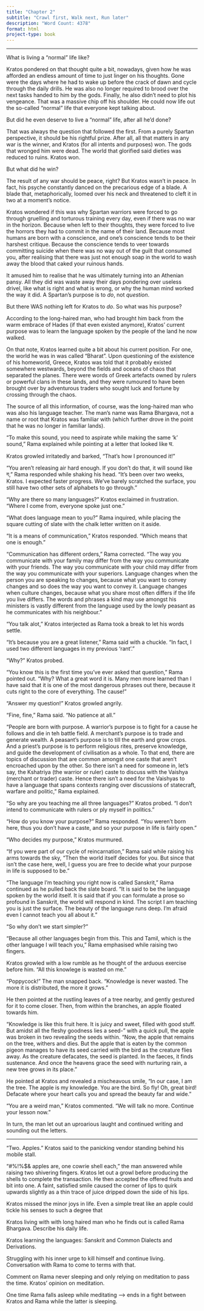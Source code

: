 ```yaml
---
title: "Chapter 2"
subtitle: "Crawl first, Walk next, Run later"
description: "Word Count: 4378"
format: html
project-type: book
---
```


____

What is living a "normal" life like?

Kratos pondered on that thought quite a bit, nowadays, given how he was afforded an endless amount of time to just linger on his thoughts. Gone were the days where he had to wake up before the crack of dawn and cycle through the daily drills. He was also no longer required to brood over the next tasks handed to him by the gods. Finally, he also didn't need to plot his vengeance. That was a massive chip off his shoulder. He could now life out the so-called "normal" life that everyone kept talking about.

But did he even deserve to live a "normal" life, after all he'd done?

That was always the question that followed the first. From a purely Spartan perspective, it should be his rightful prize. After all, all that matters in any war is the winner, and Kratos (for all intents and purposes) won. The gods that wronged him were dead. The world that glorified said dieties was reduced to ruins. Kratos won.

But what did he win?

The result of any war should be peace, right? But Kratos wasn't in peace. In fact, his psyche constantly danced on the precarious edge of a blade. A blade that, metaphorically, loomed over his neck and threatened to cleft it in two at a moment's notice.

Kratos wondered if this was why Spartan warriors were forced to go through gruelling and torturous training every day, even if there was no war in the horizon. Because when left to their thoughts, they were forced to live the horrors they had to commit in the name of their land. Because most humans are born with a conscience, and one's conscience tends to be their harshest critique. Because the conscience tends to veer towards committing suicide when there was no way out of the guilt that consumed you, after realising that there was just not enough soap in the world to wash away the blood that caked your ruinous hands.

It amused him to realise that he was ultimately turning into an Athenian pansy. All they did was waste away their days pondering over useless drivel, like what is right and what is wrong, or why the human mind worked the way it did. A Spartan's purpose is to *do*, not *question*.

But there WAS nothing left for Kratos to *do*. So what was his purpose?

According to the long-haired man, who had brought him back from the warm embrace of Hades (if that even existed anymore), Kratos' current purpose was to learn the language spoken by the people of the land he now walked.

On that note, Kratos learned quite a bit about his current position. For one, the world he was in was called "Bharat". Upon questioning of the existence of his homeworld, Greece, Kratos was told that it probably existed somewhere westwards, beyond the fields and oceans of chaos that separated the planes. There were words of Greek artefacts owned by rulers or powerful clans in these lands, and they were rumoured to have been brought over by adventurous traders who sought luck and fortune by crossing through the chaos.

The source of all this information, of course, was the long-haired man who was also his language teacher. The man's name was Rama Bhargava, not a name or root that Kratos was familiar with (which further drove in the point that he was no longer in familiar lands).

"To make this sound, you need to aspirate while making the same 'k' sound," Rama explained while pointing at a letter that looked like घ.

Kratos growled irritatedly and barked, "That's how I pronounced it!"

"You aren't releasing air hard enough. If you don't do that, it will sound like ग," Rama responded while shaking his head. "It's been over two weeks, Kratos. I expected faster progress. We've barely scratched the surface, you still have two other sets of alphabets to go through."

"Why are there so many languages?" Kratos exclaimed in frustration. "Where I come from, everyone spoke just one."

"What does language mean to you?" Rama inquired, while placing the square cutting of slate with the chalk letter written on it aside.

"It is a means of communication," Kratos responded. "Which means that one is enough."

"Communication has different orders," Rama corrected. "The way you communicate with your family may differ from the way you communicate with your friends. The way you communicate with your child may differ from the way you communicate with your superiors. Language changes when the person you are speaking to changes, because what you want to convey changes and so does the way you want to convey it. Language changes when culture changes, because what you share most often differs if the life you live differs. The words and phrases a kind may use amongst his ministers is vastly different from the language used by the lowly peasant as he communicates with his neighbour."

"You talk alot," Kratos interjected as Rama took a break to let his words settle.

"It's because you are a great listener," Rama said with a chuckle. "In fact, I used two different languages in my previous 'rant'."

"Why?" Kratos probed.

"You know this is the first time you've ever asked that question," Rama pointed out. "Why? What a great word it is. Many men more learned than I have said that it is one of the most dangerous phrases out there, because it cuts right to the core of everything. The cause!"

"Answer my question!" Kratos growled angrily.

"Fine, fine," Rama said. "No patience at all."

"People are born with purpose. A warrior's purpose is to fight for a cause he follows and die in teh battle field. A merchant's purpose is to trade and generate wealth. A peasant's purpose is to till the earth and grow crops. And a priest's purpose is to perform religious rites, preserve knowledge, and guide the development of civilisation as a whole. To that end, there are topics of discussion that are common amongst one caste that aren't encroached upon by the other. So there isn't a need for someone in, let's say, the Kshatriya (the warrior or ruler) caste to discuss with the Vaishya (merchant or trader) caste. Hence there isn't a need for the Vaishyas to have a language that spans contexts ranging over discussions of statecraft, warfare and politic," Rama explained.

"So why are you teaching me all three languages?" Kratos probed. "I don't intend to communicate with rulers or ply myself in politics."

"How do you know your purpose?" Rama responded. "You weren't born here, thus you don't have a caste, and so your purpose in life is fairly open."

"Who decides my purpose," Kratos murmured.

"If you were part of our cycle of reincarnation," Rama said while raising his arms towards the sky, "Then the world itself decides for you. But since that isn't the case here, well, I guess you are free to decide what your purpose in life is supposed to be."

"The language I'm teaching you right now is called Sanskrit," Rama continued as he pulled back the slate board. "It is said to be the language spoken by the world itself. It is said that if you can formulate a prose so profound in Sanskrit, the world will respond in kind. The script I am teaching you is just the surface. The beauty of the language runs deep. I'm afraid even I cannot teach you all about it."

"So why don't we start simpler?"

"Because all other languages begin from this. This and Tamil, which is the other language I will teach you," Rama emphasised while raising two fingers.

Kratos growled with a low rumble as he thought of the arduous exercise before him. "All this knowlege is wasted on me."

"Poppycock!" The man snapped back. "Knowledge is never wasted. The more it is distributed, the more it grows."

He then pointed at the rustling leaves of a tree nearby, and gently gestured for it to come closer. Then, from within the branches, an apple floated towards him.

"Knowledge is like this fruit here. It is juicy and sweet, filled with good stuff. But amidst all the fleshy goodness lies a seed-" with a quick pull, the apple was broken in two revealing the seeds within. "Now, the apple that remains on the tree, withers and dies. But the apple that is eaten by the common pigeon manages to have its seed carried with the bird as the creature flies away. As the creature defacates, the seed is planted. In the faeces, it finds sustenance. And once the heavens grace the seed with nurturing rain, a new tree grows in its place."

He pointed at Kratos and revealed a mischeavous smile, "In our case, I am the tree. The apple is my knowledge. You are the bird. So fly! Oh, great bird! Defacate where your heart calls you and spread the beauty far and wide."

"You are a weird man," Kratos commented. "We will talk no more. Continue your lesson now."

In turn, the man let out an uproarious laught and continued writing and sounding out the letters.

____

"Two. Apples." Kratos said to the panicking vendor standing behind his mobile stall.

"#%!%$& apples are, one cowrie shell each," the man answered while raising two shivering fingers. Kratos let out a growl before producing the shells to complete the transaction. He then accepted the offered fruits and bit into one. A faint, satisfied smile caused the corner of lips to quirk upwards slightly as a thin trace of juice dripped down the side of his lips.

Kratos missed the minor joys in life. Even a simple treat like an apple could tickle his senses to such a degree that 

Kratos living with with long haired man who he finds out is called Rama Bhargava. Describe his daily life.

Kratos learning the languages: Sanskrit and Common Dialects and Derivations.

Struggling with his inner urge to kill himself and continue living. Conversation with Rama to come to terms with that.

Comment on Rama never sleeping and only relying on meditation to pass the time. Kratos' opinion on meditation.

One time Rama falls asleep while meditating --> ends in a fight between Kratos and Rama while the latter is sleeping.
